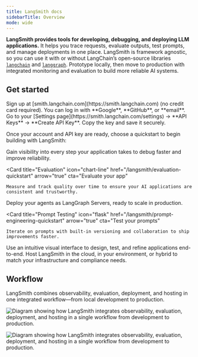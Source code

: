 ```yaml
---
title: LangSmith docs
sidebarTitle: Overview
mode: wide
---
```


**LangSmith provides tools for developing, debugging, and deploying LLM applications.**
It helps you trace requests, evaluate outputs, test prompts, and manage deployments in one place.
LangSmith is framework agnostic, so you can use it with or without LangChain’s open-source libraries
[`langchain`](/oss/langchain/overview) and [`langgraph`](/oss/langgraph/overview).
Prototype locally, then move to production with integrated monitoring and evaluation to build more reliable AI systems.

## Get started

<Steps>
<Step title="Create an account" icon="user-plus">
Sign up at [smith.langchain.com](https://smith.langchain.com) (no credit card required).
You can log in with **Google**, **GitHub**, or **email**.
</Step>
<Step title="Create an API key" icon="key">
Go to your [Settings page](https://smith.langchain.com/settings) → **API Keys** → **Create API Key**.
Copy the key and save it securely.
</Step>
</Steps>

Once your account and API key are ready, choose a quickstart to begin building with LangSmith:

<Columns cols={3}>
  <Card
    title="Observability"
    icon="magnifying-glass"
    href="/langsmith/observability-quickstart"
    arrow="true"
    cta="Start tracing"
  >
    Gain visibility into every step your application takes to debug faster and improve reliability.
  </Card>

  <Card
    title="Evaluation"
    icon="chart-line"
    href="/langsmith/evaluation-quickstart"
    arrow="true"
    cta="Evaluate your app"
  >
    Measure and track quality over time to ensure your AI applications are consistent and trustworthy.
  </Card>

<Card
    title="Deployment"
    icon="cloud-arrow-up"
    iconType="solid"
    href="/langsmith/deployments"
    arrow="true"
    cta="Deploy your agents"
    >
    Deploy your agents as LangGraph Servers, ready to scale in production.
  </Card>

  <Card
    title="Prompt Testing"
    icon="flask"
    href="/langsmith/prompt-engineering-quickstart"
    arrow="true"
    cta="Test your prompts"
  >
    Iterate on prompts with built-in versioning and collaboration to ship improvements faster.
  </Card>
  <Card
    title="Studio"
    icon="window"
    href="/langsmith/quick-start-studio"
    arrow="true"
    cta="Develop with Studio"
  >
    Use an intuitive visual interface to design, test, and refine applications end-to-end.
  </Card>
    <Card
    title="Hosting"
    icon="server"
    iconType="solid"
    href="/langsmith/hosting"
    arrow="true"
    cta="Choose your hosting mode"
  >
    Host LangSmith in the cloud, in your environment, or hybrid to match your infrastructure and compliance needs.
  </Card>
</Columns>

## Workflow

LangSmith combines observability, evaluation, deployment, and hosting in one integrated workflow—from local development to production.

<img
    className="block dark:hidden"
    src="/langsmith/images/overview-light.svg"
    alt="Diagram showing how LangSmith integrates observability, evaluation, deployment, and hosting in a single workflow from development to production."
/>

<img
    className="hidden dark:block"
    src="/langsmith/images/overview-dark.svg"
    alt="Diagram showing how LangSmith integrates observability, evaluation, deployment, and hosting in a single workflow from development to production."
/>
